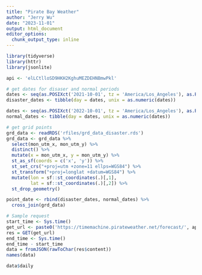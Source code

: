 ```yaml
---
title: "Pirate Bay Weather"
author: "Jerry Wu"
date: "2023-11-01"
output: html_document
editor_options: 
  chunk_output_type: inline
---
```


```r
library(tidyverse)
library(httr)
library(jsonlite)
```

```r
api <- 'elLCtlloSD9HKH2KghuMEZDEHNBmwPkl'
```

```r
# get dates for disaser and normal periods
dates <- seq(as.POSIXct('2021-10-01', tz = 'America/Los_Angeles'), as.POSIXct('2021-10-31', tz = 'America/Los_Angeles'),"days")
disaster_dates <- tibble(day = dates, unix = as.numeric(dates))

dates <- seq(as.POSIXct('2022-10-01', tz = 'America/Los_Angeles'), as.POSIXct('2022-10-31', tz = 'America/Los_Angeles'),"days")
normal_dates <- tibble(day = dates, unix = as.numeric(dates))
```

```r
# get grid points
grd_data <- readRDS('rfiles/grd_data_disaster.rds')
grd_data <- grd_data %>%
  select(mon_utm_x, mon_utm_y) %>%
  distinct() %>%
  mutate(x = mon_utm_x, y = mon_utm_y) %>%
  st_as_sf(coords = c('x', 'y')) %>%
  st_set_crs("+proj=utm +zone=11 ellps=WGS84") %>%
  st_transform("+proj=longlat +datum=WGS84") %>%
  mutate(lon = sf::st_coordinates(.)[,1],
         lat = sf::st_coordinates(.)[,2]) %>%
  st_drop_geometry()

point_date <- rbind(disaster_dates, normal_dates) %>%
  cross_join(grd_data)
```

```r
# Sample request
start_time <- Sys.time()
get_url <- paste0('https://timemachine.pirateweather.net/forecast/', api,'/', point_date$lat[1], ',', point_date$lon[1], ',', point_date$unix[1])
res = GET(get_url)
end_time <- Sys.time()
end_time - start_time
data = fromJSON(rawToChar(res$content))
names(data)
```
```r
data$daily
```

